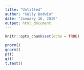 ```yaml
---
title: "Untitled"
author: "Kelly Bodwin"
date: "January 16, 2019"
output: html_document
---
```


```r
knitr::opts_chunk$set(echo = TRUE)
```

```r
pnorm()
qnorm()
pt()
qt()
t.test()
```


